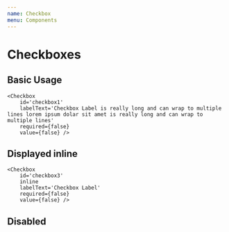 ```yaml
---
name: Checkbox
menu: Components
---
```


# Checkboxes


## Basic Usage

<Playground>
    <Checkbox
        id='checkbox0'
        labelText='Checkbox Label'
        required={false}
        value={false} />

    <Checkbox
        id='checkbox1'
        labelText='Checkbox Label is really long and can wrap to multiple lines lorem ipsum dolar sit amet is really long and can wrap to multiple lines'
        required={false}
        value={false} />
</Playground>

## Displayed inline

<Playground>
    <Checkbox
        id='checkbox2'
        inline
        labelText='Checkbox Label'
        required={false}
        value={false} />

    <Checkbox
        id='checkbox3'
        inline
        labelText='Checkbox Label'
        required={false}
        value={false} />
</Playground>

## Disabled

<Playground>
    <Checkbox
        disabled
        id='checkbox4'
        labelText='Checkbox Label'
        required={false}
        value={false} />
</Playground>
